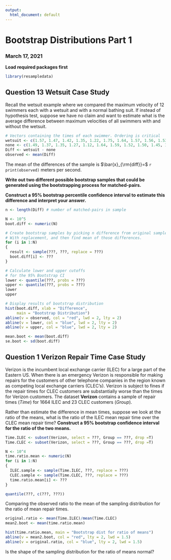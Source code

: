 ```yaml
---
output:
  html_document: default
---
```

# Bootstrap Distributions Part 1
### March 17, 2021

**Load required packages first**
```r
library(resampledata)
```

## Question 13 Wetsuit Case Study

Recall the wetsuit example where we compared the maximum velocity of 12 swimmers each with a wetsuit and with a normal bathing suit. If instead of hypothesis test, suppose we have no claim and want to estimate what is the average difference between maximum velocities of all swimmers with and without the wetsuit. 

```r
# Vectors containing the times of each swimmer. Ordering is critical
wetsuit <- c(1.57, 1.47, 1.42, 1.35, 1.22, 1.75, 1.64, 1.57, 1.56, 1.53, 1.49, 1.51)
none <- c(1.49, 1.37, 1.35, 1.27, 1.12, 1.64, 1.59, 1.52, 1.50, 1.45, 1.44, 1.41)
Diff <- wetsuit - none
observed <- mean(Diff)
```

The mean of the differences of the sample is $\bar{x}_{\rm{diff}}=$ `r print(observed)` meters per second.

**Write out two different possible bootstrap samples that could be generated using the bootstrapping process for matched-pairs.**


**Construct a 95% bootstrap percentile confidence interval to estimate this difference and interpret your answer.**

```r
n <- length(Diff) # number of matched-pairs in sample

N <- 10^5
boot.diff <- numeric(N)

# Create bootstrap samples by picking n difference from original sample
# With replacement, and then find mean of those differences.
for (i in 1:N)
{
  result <- sample(???, ???, replace = ???)
  boot.diff[i] <- ???
}

# Calculate lower and upper cutoffs
# for the 95% Bootstrap CI
lower <- quantile(???, probs = ???)
upper <- quantile(???, probs = ???)
lower
upper

# Display results of bootstrap distribution
hist(boot.diff, xlab = "Difference", 
     main = "Bootstrap Distribution")
abline(v = observed, col = "red", lwd = 2, lty = 2)
abline(v = lower, col = "blue", lwd = 2, lty = 2)
abline(v = upper, col = "blue", lwd = 2, lty = 2)

mean.boot <- mean(boot.diff)
se.boot <- sd(boot.diff)
```


## Question 1 Verizon Repair Time Case Study

Verizon is the incumbent local exchange carrier (ILEC) for a large part of the Eastern US. When there is an emergency Verizon is responsible for making repairs for the customers of other telephone companies in the region known as competing local exchange carriers (CLEC's). Verizon is subject to fines if the repair times for CLEC customers are substantially worse than the times for Verizon customers. The dataset **Verizon** contains a sample of repair times (*Time*) for 1664 ILEC and 23 CLEC customers (*Group*). 

Rather than estimate the difference in mean times, suppose we look at the ratio of the means, what is the ratio of the ILEC mean repair time over the CLEC mean repair time?  **Construct a 95% bootstrap confidence interval for the ratio of the two means.**

```r
Time.ILEC <- subset(Verizon, select = ???, Group == ???, drop =T)
Time.CLEC <- subset(Verizon, select = ???, Group == ???, drop =T)

N <- 10^4
time.ratio.mean <- numeric(N)
for (i in 1:N)
{
  ILEC.sample <- sample(Time.ILEC, ???, replace = ???)
  CLEC.sample <- sample(Time.CLEC, ???, replace = ???)
  time.ratio.mean[i] <- ???
}

quantile(???, c(???, ???))
```

Comparing the observed ratio to the mean of the sampling distribution for the ratio of mean repair times.

```r
original.ratio <- mean(Time.ILEC)/mean(Time.CLEC)
mean2.boot <- mean(time.ratio.mean)

hist(time.ratio.mean, main = "Bootstrap dist for ratio of means")
abline(v = mean2.boot, col = "red", lty = 2, lwd = 1.5)
abline(v = original.ratio, col = "blue", lty = 2, lwd = 1.5)
```

Is the shape of the sampling distribution for the ratio of means normal?

